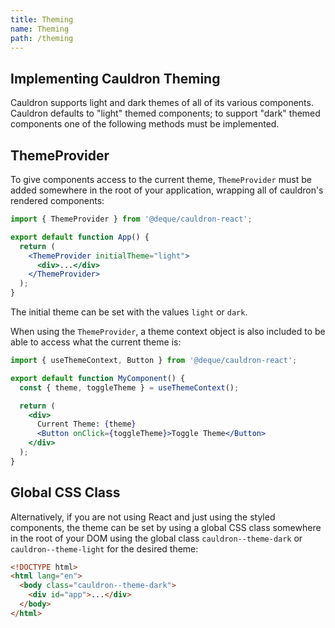 ```yaml
---
title: Theming
name: Theming
path: /theming
---
```


## Implementing Cauldron Theming

Cauldron supports light and dark themes of all of its various components. Cauldron defaults to "light" themed components; to support "dark" themed components one of the following methods must be implemented.

## ThemeProvider

To give components access to the current theme, `ThemeProvider` must be added somewhere in the root of your application, wrapping all of cauldron's rendered components:

```jsx
import { ThemeProvider } from '@deque/cauldron-react';

export default function App() {
  return (
    <ThemeProvider initialTheme="light">
      <div>...</div>
    </ThemeProvider>
  );
}
```

The initial theme can be set with the values `light` or `dark`.

When using the `ThemeProvider`, a theme context object is also included to be able to access what the current theme is:

```jsx
import { useThemeContext, Button } from '@deque/cauldron-react';

export default function MyComponent() {
  const { theme, toggleTheme } = useThemeContext();

  return (
    <div>
      Current Theme: {theme}
      <Button onClick={toggleTheme}>Toggle Theme</Button>
    </div>
  );
}
```

## Global CSS Class

Alternatively, if you are not using React and just using the styled components, the theme can be set by using a global CSS class somewhere in the root of your DOM using the global class `cauldron--theme-dark` or `cauldron--theme-light` for the desired theme:

```html
<!DOCTYPE html>
<html lang="en">
  <body class="cauldron--theme-dark">
    <div id="app">...</div>
  </body>
</html>
```
